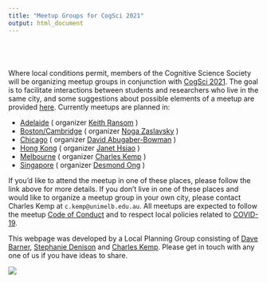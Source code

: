 ```yaml
---
title: "Meetup Groups for CogSci 2021"
output: html_document
---
```


<style type="text/css">

.title {
  display: none;
}

#getting-started img {
  margin-right: 10px;
}

</style>

<div class="row" style="padding-top: 40px;">
<div class="col-sm-6">

Where local conditions permit, members of the Cognitive Science Society will be organizing meetup groups in conjunction with
[CogSci 2021](  https://cognitivesciencesociety.org/cogsci-2021/ ). The goal is to facilitate interactions between students and researchers who live in the same city, and some suggestions about possible elements of a meetup are provided [here](meetupformat.html ).  Currently meetups are planned in: 


* [Adelaide]( adelaide.html ) ( organizer [Keith Ransom](  https://its.almostcertainly.me/) )
* [Boston/Cambridge]( boston.html ) ( organizer [Noga Zaslavsky]( https://www.nogsky.com/) )
* [Chicago]( chicago.html ) ( organizer [David Abugaber-Bowman]( https://lin.uic.edu/profiles/abugaber-bowman-david/  ) )
* [Hong Kong]( https://psychology.hku.hk/content/cogsci2021hk/ ) ( organizer [Janet Hsiao]( http://web.hku.hk/~jhsiao/ ) )
* [Melbourne]( melbourne.html)  ( organizer [Charles Kemp]( http://charleskemp.com ) )
* [Singapore]( https://desmond-ong.github.io/cogscimeetups21-sg/  )  ( organizer [Desmond Ong ](  http://www.comp.nus.edu.sg/~dongch ) )

If you'd like to attend the meetup in one of these places, please follow the link above for more details. If you don't live in one of these places and would like to organize a meetup group in your own city, please contact Charles Kemp at `c.kemp@unimelb.edu.au`. All meetups are expected to follow the meetup  [Code of Conduct](codeofconduct.html) and to respect local policies related to [COVID-19](covid19.html).

This webpage was developed by a Local Planning Group consisting of [Dave Barner](  http://www.ladlab.com/barner ), [Stephanie Denison](  https://uwaterloo.ca/psychology/people-profiles/stephanie-denison ) and [Charles Kemp]( http://charleskemp.com ). Please get in touch with any one of us if you have ideas to share. 

</div>
<div class="col-sm-6">

![](images/meetup_6.png)
<!-- mapcustomizer.com --> 
